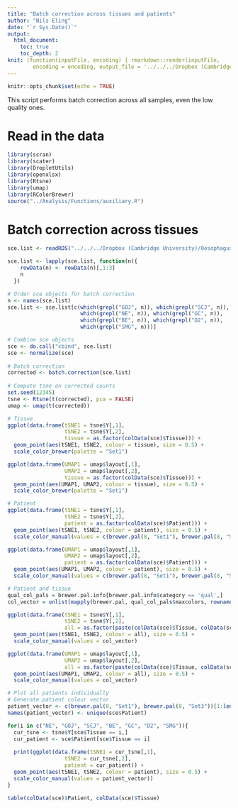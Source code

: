 ```yaml
---
title: "Batch correction across tissues and patients"
author: "Nils Eling"
date: "`r Sys.Date()`"
output: 
  html_document:
    toc: true
    toc_depth: 2
knit: (function(inputFile, encoding) { rmarkdown::render(inputFile, 
        encoding = encoding, output_file = '../../../Dropbox (Cambridge University)/Oesophagus_single_cell/Results/Reports/Full_data_batch_correction_allSamples.html') })
---
```


```r
knitr::opts_chunk$set(echo = TRUE)
```

This script performs batch correction across all samples, even the low quality ones.

# Read in the data

```r
library(scran)
library(scater)
library(DropletUtils)
library(openxlsx)
library(Rtsne)
library(umap)
library(RColorBrewer)
source("../Analysis/Functions/auxiliary.R")
```

# Batch correction across tissues

```r
sce.list <- readRDS("../../../Dropbox (Cambridge University)/Oesophagus_single_cell/All_sce.rds")

sce.list <- lapply(sce.list, function(n){
    rowData(n) <- rowData(n)[,1:3]
    n
  })

# Order sce objects for batch correction
n <- names(sce.list)
sce.list <- sce.list[c(which(grepl("GOJ", n)), which(grepl("SCJ", n)),
                       which(grepl("NE", n)), which(grepl("GC", n)),
                       which(grepl("BE", n)), which(grepl("D2", n)),
                       which(grepl("SMG", n)))]

# Combine sce objects
sce <- do.call("cbind", sce.list)
sce <- normalize(sce)
  
# Batch correction
corrected <- batch.correction(sce.list)
  
# Compute tsne on corrected counts
set.seed(12345)
tsne <- Rtsne(t(corrected), pca = FALSE)
umap <- umap(t(corrected))

# Tissue
ggplot(data.frame(tSNE1 = tsne$Y[,1],
                  tSNE2 = tsne$Y[,2],
                  tissue = as.factor(colData(sce)$Tissue))) + 
  geom_point(aes(tSNE1, tSNE2, colour = tissue), size = 0.5) + 
  scale_color_brewer(palette = "Set1")

ggplot(data.frame(UMAP1 = umap$layout[,1],
                  UMAP2 = umap$layout[,2],
                  tissue = as.factor(colData(sce)$Tissue))) + 
  geom_point(aes(UMAP1, UMAP2, colour = tissue), size = 0.5) + 
  scale_color_brewer(palette = "Set1")

# Patient
ggplot(data.frame(tSNE1 = tsne$Y[,1],
                  tSNE2 = tsne$Y[,2],
                  patient = as.factor(colData(sce)$Patient))) + 
  geom_point(aes(tSNE1, tSNE2, colour = patient), size = 0.5) + 
  scale_color_manual(values = c(brewer.pal(8, "Set1"), brewer.pal(8, "Set3")))

ggplot(data.frame(UMAP1 = umap$layout[,1],
                  UMAP2 = umap$layout[,2],
                  patient = as.factor(colData(sce)$Patient))) + 
  geom_point(aes(UMAP1, UMAP2, colour = patient), size = 0.5) + 
  scale_color_manual(values = c(brewer.pal(8, "Set1"), brewer.pal(8, "Set3")))

# Patient and tissue
qual_col_pals = brewer.pal.info[brewer.pal.info$category == 'qual',]
col_vector = unlist(mapply(brewer.pal, qual_col_pals$maxcolors, rownames(qual_col_pals)))

ggplot(data.frame(tSNE1 = tsne$Y[,1],
                  tSNE2 = tsne$Y[,2],
                  all = as.factor(paste(colData(sce)$Tissue, colData(sce)$Patient)))) + 
  geom_point(aes(tSNE1, tSNE2, colour = all), size = 0.5) + 
  scale_color_manual(values = col_vector)

ggplot(data.frame(UMAP1 = umap$layout[,1],
                  UMAP2 = umap$layout[,2],
                  all = as.factor(paste(colData(sce)$Tissue, colData(sce)$Patient)))) + 
  geom_point(aes(UMAP1, UMAP2, colour = all), size = 0.5) + 
  scale_color_manual(values = col_vector)

# Plot all patients individually 
# Generate patient colour vector
patient_vector <- c(brewer.pal(8, "Set1"), brewer.pal(8, "Set3"))[1:length(unique(sce$Patient))]
names(patient_vector) <- unique(sce$Patient)

for(i in c("NE", "GOJ", "SCJ", "BE", "GC", "D2", "SMG")){
  cur_tsne <- tsne$Y[sce$Tissue == i,]
  cur_patient <- sce$Patient[sce$Tissue == i]
  
  print(ggplot(data.frame(tSNE1 = cur_tsne[,1],
                  tSNE2 = cur_tsne[,2],
                  patient = cur_patient)) + 
  geom_point(aes(tSNE1, tSNE2, colour = patient), size = 0.5) + 
  scale_color_manual(values = patient_vector))
}
  
table(colData(sce)$Patient, colData(sce)$Tissue)
```